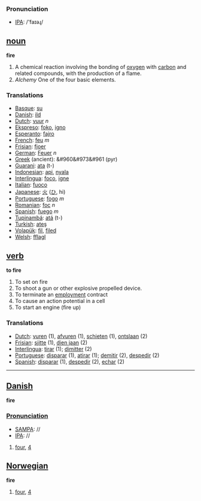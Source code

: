 === Pronunciation ===
*[[w:IPA|IPA]]: /'faɪəɻ/

== [[noun]] ==

'''fire'''

#A chemical reaction involving the bonding of [[oxygen]] with [[carbon]] and related compounds, with the production of a flame.
#''Alchemy'' One of the four basic elements.

=== Translations ===
*[[Basque]]: [[su]]
*[[Danish]]: [[ild]]
*[[Dutch]]: [[vuur]] ''n''
*[[Ekspreso]]: [[foko]], [[igno]]
*[[Esperanto]]: [[fajro]]
*[[French]]: [[feu]] ''m''
*[[Frisian]]: [[fjoer]]
*[[German]]: [[Feuer]] ''n''
*[[Greek]] (ancient): &#960&#973&#961 (pyr)
*[[Guarani]]: [[ata]] (t-)
*[[Indonesian]]: [[api]], [[nyala]]
*[[Interlingua]]: [[foco]], [[igne]]
*[[Italian]]: [[fuoco]] 
*[[Japanese]]: [[火]] ([[ひ]], hi)
*[[Portuguese]]: [[fogo]] ''m''
*[[Romanian]]: [[foc]] ''n''
*[[Spanish]]: [[fuego]] ''m''
*[[Tupinambá]]: [[atá]] (t-)
*[[Turkish]]: [[ateş]]
*[[Volapük]]: [[fil]], [[filed]]
*[[Welsh]]: [[fflagl]]

== [[verb]] ==


'''to fire'''

#To set on fire
#To shoot a gun or other explosive propelled device.
#To terminate an [[employment]] contract
#To cause an action potential in a cell
#To start an engine (fire up)

=== Translations ===
*[[Dutch]]: [[vuren]] (1), [[afvuren]] (1), [[schieten]] (1), [[ontslaan]] (2)
*[[Frisian]]: [[sjitte]] (1), [[dien jaan]] (2)
*[[Interlingua]]: [[tirar]] (1); [[dimitter]] (2)
*[[Portuguese]]: [[disparar]] (1), [[atirar]] (1); [[demitir]] (2), [[despedir]] (2)
*[[Spanish]]: [[disparar]] (1), [[despedir]] (2), [[echar]] (2)

----

==[[Danish]]==

'''fire'''

===[[Pronunciation]]===
*[[w:SAMPA|SAMPA]]: //
*[[w:IPA|IPA]]: //

#[[four]], [[4]]

==[[Norwegian]]==

'''fire'''

#[[four]], [[4]]